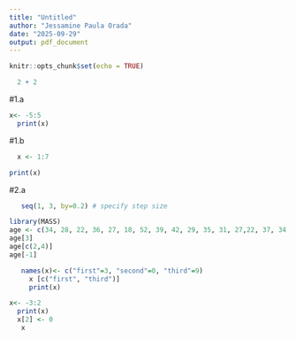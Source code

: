 ```yaml
---
title: "Untitled"
author: "Jessamine Paula Orada"
date: "2025-09-29"
output: pdf_document
---
```


```r
knitr::opts_chunk$set(echo = TRUE)
```

```r
  2 + 2
```
#1.a
```r
x<- -5:5
  print(x)
```
#1.b
```r
  x <- 1:7

print(x)
```
#2.a
```r
   seq(1, 3, by=0.2) # specify step size


```


```r
library(MASS)
age <- c(34, 28, 22, 36, 27, 18, 52, 39, 42, 29, 35, 31, 27,22, 37, 34, 19, 20, 57, 49, 50, 37, 46, 25, 17, 37, 43, 53, 41, 51, 35,24,33, 41, 53, 40, 18, 44, 38, 41, 48, 27, 39, 19, 30, 61, 54, 58, 26,18)
age[3]
age[c(2,4)]
age[-1]
```

```r
   names(x)<- c("first"=3, "second"=0, "third"=9)
     x [c("first", "third")]
     print(x)
```

```r
x<- -3:2
  print(x)
  x[2] <- 0
   x
```
```r

```





